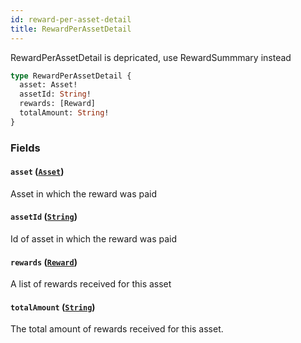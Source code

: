 ```yaml
---
id: reward-per-asset-detail
title: RewardPerAssetDetail
---
```



RewardPerAssetDetail is depricated, use RewardSummmary instead 

```graphql
type RewardPerAssetDetail {
  asset: Asset!
  assetId: String!
  rewards: [Reward]
  totalAmount: String!
}
```


### Fields

#### `asset` ([`Asset`](/docs/mainnet/graphql/objects/asset))

Asset in which the reward was paid


#### `assetId` ([`String`](/docs/mainnet/graphql/scalars/string))

Id of asset in which the reward was paid


#### `rewards` ([`Reward`](/docs/mainnet/graphql/objects/reward))

A list of rewards received for this asset


#### `totalAmount` ([`String`](/docs/mainnet/graphql/scalars/string))

The total amount of rewards received for this asset.




